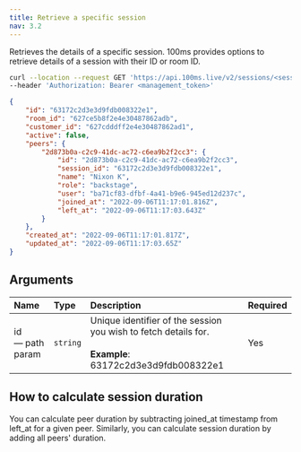 ```yaml
---
title: Retrieve a specific session
nav: 3.2
---
```


Retrieves the details of a specific session. 100ms provides options to retrieve details of a session with their ID or room ID.

<GetRequest title="https://api.100ms.live/v2/sessions/<session_id>" />

<Request id="req-0">

```bash
curl --location --request GET 'https://api.100ms.live/v2/sessions/<session_id>' \
--header 'Authorization: Bearer <management_token>'
```

</Request>

<ResponseBox id="res-0" status="200 OK">

```json
{
    "id": "63172c2d3e3d9fdb008322e1",
    "room_id": "627ce5b8f2e4e30487862adb",
    "customer_id": "627cdddff2e4e30487862ad1",
    "active": false,
    "peers": {
        "2d873b0a-c2c9-41dc-ac72-c6ea9b2f2cc3": {
            "id": "2d873b0a-c2c9-41dc-ac72-c6ea9b2f2cc3",
            "session_id": "63172c2d3e3d9fdb008322e1",
            "name": "Nixon K",
            "role": "backstage",
            "user": "ba71cf83-dfbf-4a41-b9e6-945ed12d237c",
            "joined_at": "2022-09-06T11:17:01.816Z",
            "left_at": "2022-09-06T11:17:03.643Z"
        }
    },
    "created_at": "2022-09-06T11:17:01.817Z",
    "updated_at": "2022-09-06T11:17:03.65Z"
}
```

</ResponseBox>

## Arguments

| Name                        | Type     | Description                                                                                                          | Required |
| :-------------------------- | :------- | :------------------------------------------------------------------------------------------------------------------- | :------- |
| id <br/> — path param       | `string` | Unique identifier of the session you wish to fetch details for. <br/><br/>**Example**: 63172c2d3e3d9fdb008322e1      | Yes      |

## How to calculate session duration

You can calculate peer duration by subtracting joined_at timestamp from left_at for a given peer. Similarly, you can calculate session duration by adding all peers' duration.
